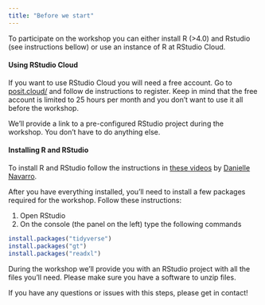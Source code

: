 ```yaml
---
title: "Before we start"
---
```


To participate on the workshop you can either install R (>4.0) and Rstudio (see instructions bellow) or use an instance of R at RStudio Cloud.

#### Using RStudio Cloud

If you want to use RStudio Cloud you will need a free account. Go to [posit.cloud/](https://posit.cloud/) and follow de instructions to register. Keep in mind that the free account is limited to 25 hours per month and you don't want to use it all before the workshop.

We'll provide a link to a pre-configured RStudio project during the workshop. You don't have to do anything else. 

#### Installing R and RStudio

To install R and RStudio follow the instructions in [these videos](https://www.youtube.com/playlist?list=PLRPB0ZzEYegOZivdelOuEn-R-XUN-DOjd) by [Danielle Navarro](https://djnavarro.net/).

After you have everything installed, you'll need to install a few packages required for the workshop. Follow these instructions:

1. Open RStudio
2. On the console (the panel on the left) type the following commands

```r
install.packages("tidyverse")
install.packages("gt")
install.packages("readxl")
```

During the workshop we'll provide you with an RStudio project with all the files you'll need. Please make sure you have a software to unzip files. 

If you have any questions or issues with this steps, please get in contact! 
